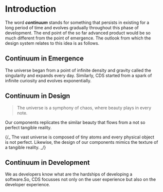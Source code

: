 # Introduction

The word **_continuum_** stands for something that persists in existing for a long period of time
and evolves gradually throughout this phase of development.
The end point of the so far advanced product would be so much different from the point of emergence.
The outlook from which the design system relates to this idea is as follows.

## Continuum in Emergence

The universe began from a point of infinite density and gravity called the singularity and expands every day.
Similarly, CDS started from a spark of infinite curiosity and evolves exponentially.

## Continuum in Design

> The universe is a symphony of chaos, where beauty plays in every note.

Our components replicates the similar beauty that flows from a not so perfect tangible reality.

{/_ The vast universe is composed of tiny atoms and every physical object is not perfect.
Likewise, the design of our components mimics the texture of a tangible reality. _/}

## Continuum in Development

We as developers know what are the hardships of developing a software.So, CDS focusses not only
on the user experience but also on the developer experience.
